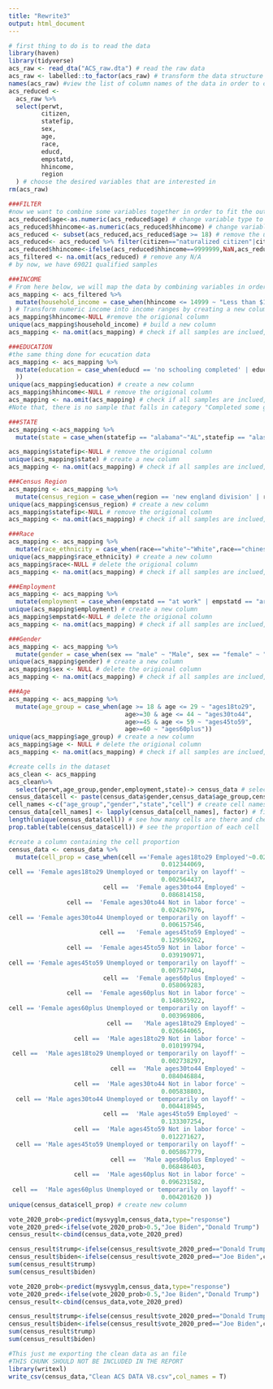 ---
title: "Rewrite3"
output: html_document
---

```{r,include=F}
# first thing to do is to read the data
library(haven)
library(tidyverse)
acs_raw <- read_dta("ACS_raw.dta") # read the raw data
acs_raw <- labelled::to_factor(acs_raw) # transform the data structure from code to what the code represents with the labels stored in the .dta files
names(acs_raw) #view the list of column names of the data in order to choose from it
acs_reduced <- 
  acs_raw %>% 
  select(perwt,
         citizen,
         statefip,
         sex,
         age,
         race,
         educd,
         empstatd,
         hhincome,
         region
  ) # choose the desired variables that are interested in
rm(acs_raw)
```

```{r,include=F}
###FILTER
#now we want to combine some variables together in order to fit the outcome variables in UCLA survey. The outcome of ACS data is much more detailed than what we want. Therefore a lot of variables are combined and renamed.
acs_reduced$age<-as.numeric(acs_reduced$age) # change variable type to number
acs_reduced$hhincome<-as.numeric(acs_reduced$hhincome) # change variable type to number
acs_reduced <- subset(acs_reduced,acs_reduced$age >= 18) # remove the underaged samples
acs_reduced<- acs_reduced %>% filter(citizen=="naturalized citizen"|citizen=="born abroad of american parents") # leave only samples with the right to vote
acs_reduced$hhincome<-ifelse(acs_reduced$hhincome==9999999,NaN,acs_reduced$hhincome) #transform the N/A in the income variable
acs_filtered <- na.omit(acs_reduced) # remove any N/A
# by now, we have 69021 qualified samples
```

```{r,include=F}
###INCOME
# From here below, we will map the data by combining variables in order to fit the survey data
acs_mapping <- acs_filtered %>% 
  mutate(household_income = case_when(hhincome <= 14999 ~ "Less than $14,999",hhincome >= 15000 & hhincome <= 19999~"$15,000 to $19,999",hhincome >= 20000 & hhincome <= 24999~"$20,000 to $24,999",hhincome>=25000 & hhincome <= 29999~"$25,000 to $29,999",hhincome >= 30000 & hhincome <= 34999~"$30,000 to $34,999",hhincome >= 35000 & hhincome <= 39999~"$35,000 to $39,999",hhincome>=40000 & hhincome <= 44999~"$40,000 to $44,999",hhincome >= 45000 & hhincome <= 49999~"$45,000 to $49,999",hhincome >= 50000 & hhincome <= 54999~"$50,000 to $54,999",hhincome >= 55000 & hhincome <= 59999~"$55,000 to $59,999",hhincome >= 60000 & hhincome <= 64999~"$60,000 to $64,999",hhincome >= 65000 & hhincome <= 69999~"$65,000 to $69,999",hhincome >= 70000 & hhincome <= 74999~"$70,000 to $74,999",hhincome >= 75000 & hhincome <= 79999~"$75,000 to $79,999",hhincome>=80000 & hhincome <= 84999~"$80,000 to $84,999",hhincome >= 85000 & hhincome<=89999~"$85,000 to $89,999",hhincome >= 90000 & hhincome <= 94999~"$90,000 to $94,999",hhincome>=95000 & hhincome <= 99999~"$95,000 to $99,999",hhincome>=100000 & hhincome<=124999~"$100,000 to $124,999",hhincome >= 125000 & hhincome <= 149999~"$125,000 to $149,999",hhincome >= 150000 & hhincome <= 174999~"$150,000 to $174,999",hhincome >= 175000 & hhincome <= 199999~"$175,000 to $199,999",hhincome >= 200000 & hhincome <= 249999~"$200,000 to $249,999",hhincome >= 250000~"$250,000 and above")
) # Transform numeric income into income ranges by creating a new column.
acs_mapping$hhincome<-NULL #remove the origional column
unique(acs_mapping$household_income) # build a new column
acs_mapping <- na.omit(acs_mapping) # check if all samples are inclued, this line should not make any changes to the dataset
```

```{r,include=F}
###EDUCATION
#the same thing done for ecucation data
acs_mapping <- acs_mapping %>% 
  mutate(education = case_when(educd == 'no schooling completed' | educd == 'nursery school, preschool' | educd == 'kindergarten' | educd == 'grade 1' | educd == 'grade 2' | educd == 'grade 3' |  educd == 'nursery school to grade 4' | educd == 'grade 1, 2, 3, or 4' ~ "3rd Grade or less", educd == 'grade 4' | educd == 'grade 5, 6, 7, or 8' | educd == 'grade 5 or 6' | educd == 'grade 5' | educd == 'grade 6' | educd == 'grade 7 or 8' | educd == 'grade 7' | educd == 'grade 8' ~ "Middle School - Grades 4 - 8", educd == 'grade 9' | educd == 'grade 10' | educd == 'grade 11' | educd == 'grade 12' | educd == '12th grade, no diploma' ~ "Completed some high school", educd == 'high school graduate or GED' | educd == 'regular high school diploma' ~ "High school graduate", educd == 'ged or alternative credential' ~ "Other post high school vocational training", educd == 'some college, but less than 1 year' | educd == '1 year of college' | educd == '1 or more years of college credit, no degree' | educd == '2 years of college' | educd == '3 years of college' | educd == '4 years of college' ~ "Completed some college, but no degree", educd == "associate's degree, type not specified" | educd == "associate's degree, occupational program" | educd == "associate's degree, academic program" ~ "Associate Degree", educd == "bachelor's degree" ~ "College Degree (such as B.A., B.S.)", educd == "5+ years of college" | educd == '6 years of college' | educd == '7 years of college' | educd == '8+ years of college' ~ "Completed some graduate, but no degree", educd == "master's degree" | educd == "professional degree beyond a bachelor's degree" ~ "Masters degree", educd == 'doctoral degree' ~ "Doctorate degree"
  ))
unique(acs_mapping$education) # create a new column
acs_mapping$hhincome<-NULL # remove the origional column
acs_mapping <- na.omit(acs_mapping) # check if all samples are inclued, this line should not make any changes to the dataset
#Note that, there is no sample that falls in category "Completed some graduate, but no degree"
```

```{r,include=F}
###STATE
acs_mapping <-acs_mapping %>% 
  mutate(state = case_when(statefip == "alabama"~"AL",statefip == "alaska"~"AK",statefip == "arizona"~"AZ",statefip == "arkansas"~"AR",statefip == "california"~"CA",statefip == "colorado"~"CO",statefip == "connecticut"~"CT",statefip == "delaware"~"DE",statefip == "florida"~"FL",statefip == "georgia"~"GA",statefip == "hawaii"~"HI",statefip == "idaho"~"ID",statefip == "illinois"~"IL",statefip == "indiana"~"IN",statefip == "iowa"~"IA",statefip == "kansas"~"KS",statefip == "kentucky"~"KY",statefip == "louisiana"~"LA",statefip == "maine"~"ME",statefip == "maryland"~"MD",statefip == "massachusetts"~"MA",statefip == "michigan"~"MI",statefip == "minnesota"~"MN",statefip == "mississippi"~"MS",statefip == "missouri"~"MO",statefip == "montana"~"MT",statefip == "nebraska"~"NE",statefip == "nevada"~"NV",statefip == "new hampshire"~"NH",statefip == "new jersey"~"NJ",statefip == "new mexico"~"NM",statefip == "new york"~"NY",statefip == "north carolina"~"NC",statefip == "north dakota"~"ND",statefip == "ohio"~"OH",statefip == "oklahoma"~"OK",statefip == "oregon"~"OR",statefip == "pennsylvania"~"PA",statefip == "rhode island"~"RI",statefip == "south carolina"~"SC",statefip == "south dakota"~"SD",statefip == "tennessee"~"TN",statefip == "texas"~"TX",statefip == "utah"~"UT",statefip == "vermont"~"VT",statefip == "virginia"~"VA",statefip == "washington"~"WA",statefip == "west virginia"~"WV",statefip == "wisconsin"~"WI",statefip == "wyoming"~"WY",statefip == "district of columbia"~"DC")) 

acs_mapping$statefip<-NULL # remove the origional column
unique(acs_mapping$state) # create a new column
acs_mapping <- na.omit(acs_mapping) # check if all samples are inclued, this line should not make any changes to the dataset
```

```{r,include=F}
###Census Region
acs_mapping <- acs_mapping %>% 
  mutate(census_region = case_when(region == 'new england division' | region == "middle atlantic division" ~ "Northeast", region == 'east north central div' | region == "west north central div" ~ "Midwest", region == 'south atlantic division' | region == 'east south central div' | region == 'west south central div' ~ "South", region == 'mountain division' | region == 'pacific division' ~ "West"))
unique(acs_mapping$census_region) # create a new column
acs_mapping$statefip<-NULL # remove the origional column
acs_mapping <- na.omit(acs_mapping) # check if all samples are inclued, this line should not make any changes to the dataset
```

```{r,include=F}
###Race
acs_mapping <- acs_mapping %>% 
  mutate(race_ethnicity = case_when(race=="white"~"White",race=="chinese"~"Chinese",race=="black/african american/negro"~"Black, or African American",race=="two major races" | race=="other race, nec" ~ "Other",race=="japanese"~"Japanese",race=="american indian or alaska native"~"American Indian or Alaska Native",race=="three or more major races"~"Other",race=="other asian or pacific islander"~"Other asian or pacific islander"))
unique(acs_mapping$race_ethnicity) # create a new column
acs_mapping$race<-NULL # delete the origional column
acs_mapping <- na.omit(acs_mapping) # check if all samples are inclued, this line should not make any changes to the dataset
```

```{r,include=F}
###Employment
acs_mapping <- acs_mapping %>% 
  mutate(employment = case_when(empstatd == "at work" | empstatd == "armed forces--at work" ~ "Employed", empstatd == "has job, not working" | empstatd == "armed forces--not at work but with job" | empstatd == "unemployed" ~ "Unemployed or temporarily on layoff", empstatd == "not in labor force" ~ "Not in labor force"))
unique(acs_mapping$employment) # create a new column
acs_mapping$empstatd<-NULL # delete the origional column
acs_mapping <- na.omit(acs_mapping) # check if all samples are inclued, this line should not make any changes to the dataset
```

```{r,include=F}
###Gender
acs_mapping <- acs_mapping %>% 
  mutate(gender = case_when(sex == "male" ~ "Male", sex == "female" ~ "Female"))
unique(acs_mapping$gender) # create a new column
acs_mapping$sex <- NULL # delete the origional column
acs_mapping <- na.omit(acs_mapping) # check if all samples are inclued, this line should not make any changes to the dataset
```

```{r,include=F}
###Age
acs_mapping <- acs_mapping %>% 
  mutate(age_group = case_when(age >= 18 & age <= 29 ~ "ages18to29",
                                age>=30 & age <= 44 ~ "ages30to44",
                                age>=45 & age <= 59 ~ "ages45to59",
                                age>=60 ~ "ages60plus"))
unique(acs_mapping$age_group) # create a new column
acs_mapping$age <- NULL # delete the origional column
acs_mapping <- na.omit(acs_mapping) # check if all samples are inclued, this line should not make any changes to the dataset
```


```{r,include=F}
#create cells in the dataset
acs_clean <- acs_mapping
acs_clean%>% 
  select(perwt,age_group,gender,employment,state)-> census_data # select only the variables needed in the model making process
census_data$cell <- paste(census_data$gender,census_data$age_group,census_data$employment) # make the cell column
cell_names <-c("age_group","gender","state","cell") # create cell names
census_data[cell_names] <- lapply(census_data[cell_names], factor) # fill the cell column
length(unique(census_data$cell)) # see how many cells are there and check if it is the same as the survey data
prop.table(table(census_data$cell)) # see the proportion of each cell
```


```{r}
#create a column containing the cell proportion
census_data <- census_data %>% 
  mutate(cell_prop = case_when(cell =='Female ages18to29 Employed'~0.026586111,cell == 'Female ages18to29 Not in labor force' ~
                                          0.012344069,
cell == 'Female ages18to29 Unemployed or temporarily on layoff' ~
                                          0.002564437,
                          cell ==  'Female ages30to44 Employed' ~
                                          0.086814158,
                cell ==  'Female ages30to44 Not in labor force' ~
                                          0.024267976,
cell == 'Female ages30to44 Unemployed or temporarily on layoff' ~
                                          0.006157546,
                         cell ==   'Female ages45to59 Employed' ~
                                          0.129569262,
                cell ==  'Female ages45to59 Not in labor force' ~
                                          0.039190971,
cell == 'Female ages45to59 Unemployed or temporarily on layoff' ~
                                          0.007577404,
                          cell ==  'Female ages60plus Employed' ~
                                          0.058069283,
                cell ==  'Female ages60plus Not in labor force' ~
                                          0.148635922,
cell == 'Female ages60plus Unemployed or temporarily on layoff' ~
                                          0.003969806,
                           cell ==   'Male ages18to29 Employed' ~
                                          0.026644065,
                  cell ==  'Male ages18to29 Not in labor force' ~
                                          0.010199794,
 cell ==  'Male ages18to29 Unemployed or temporarily on layoff' ~
                                          0.002738297,
                            cell ==  'Male ages30to44 Employed' ~
                                          0.084046884,
                  cell ==  'Male ages30to44 Not in labor force' ~
                                          0.005838803,
  cell == 'Male ages30to44 Unemployed or temporarily on layoff' ~
                                          0.004418945,
                          cell ==  'Male ages45to59 Employed' ~
                                          0.133307254,
                  cell ==  'Male ages45to59 Not in labor force' ~
                                          0.012271627,
  cell == 'Male ages45to59 Unemployed or temporarily on layoff' ~
                                          0.005867779,
                            cell ==  'Male ages60plus Employed' ~
                                          0.068486403,
                  cell ==  'Male ages60plus Not in labor force' ~
                                          0.096231582,
 cell ==  'Male ages60plus Unemployed or temporarily on layoff' ~
                                          0.004201620 ))
unique(census_data$cell_prop) # create new column

```


```{r}
vote_2020_prob<-predict(mysvyglm,census_data,type="response")
vote_2020_pred<-ifelse(vote_2020_prob>0.5,"Joe Biden","Donald Trump")
census_result<-cbind(census_data,vote_2020_pred)

census_result$trump<-ifelse(census_result$vote_2020_pred=="Donald Trump",census_result$perwt,0)
census_result$biden<-ifelse(census_result$vote_2020_pred=="Joe Biden",census_result$perwt,0)
sum(census_result$trump)
sum(census_result$biden)

```

```{r}
vote_2020_prob<-predict(mysvyglm,census_data,type="response")
vote_2020_pred<-ifelse(vote_2020_prob>0.5,"Joe Biden","Donald Trump")
census_result<-cbind(census_data,vote_2020_pred)

census_result$trump<-ifelse(census_result$vote_2020_pred=="Donald Trump",census_result$cell_prop,0)
census_result$biden<-ifelse(census_result$vote_2020_pred=="Joe Biden",census_result$cell_prop,0)
sum(census_result$trump)
sum(census_result$biden)
```


```{r}
#This just me exporting the clean data as an file
#THIS CHUNK SHOULD NOT BE INCLUDED IN THE REPORT
library(writexl)
write_csv(census_data,"Clean ACS DATA V8.csv",col_names = T)
```


